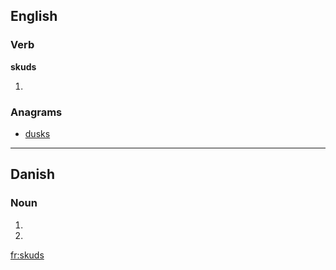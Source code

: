 ==English==

===Verb===
'''skuds'''

# {{third-person singular of|[[skud]]}}

===Anagrams===
* [[dusks#English|dusks]]

----

==Danish==

===Noun===
{{infl|da|noun form|g=n}}

# {{form of|genitive singular indefinite|skud|lang=da}}
# {{form of|genitive plural indefinite|skud|lang=da}}

[[fr:skuds]]